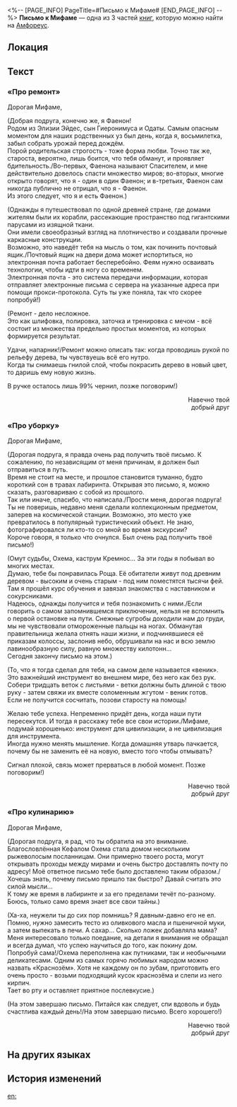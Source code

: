 <%-- [PAGE_INFO]
PageTitle=#Письмо к Мифаме#
[END_PAGE_INFO] --%>
{{Дополнить}}
{{Книга Инфобокс
|id           = 574
|Название     = 
|Изображение  = Предмет Письмо к Мифаме «Про ремонт».png
|Мир          = Амфореус
|Томов        = 3
|Автор        = <!--нужно добавить-->
|Описание     = Ответное письмо фее, которое вы написали вместо Фаенона. В нём вы делитесь ценным опытом.
|Том1         = {{tx}}
|Источник1    = {{tx|Отсутствует источник}}
|Том2         = {{tx}}
|Источник2    = {{tx|Отсутствует источник}}
|Том3         = {{tx}}
|Источник3    = {{tx|Отсутствует источник}}
|Персонажи    = 
|Фракции      = 
}}
'''Письмо к Мифаме''' — одна из 3 частей [[Книги|книг]], которую можно найти на [[Амфореус]].

==Локация==
{{Отметка карты|<!--название карты-->|<!--id отметки-->}}

==Текст==
===«Про ремонт»===
Дорогая Мифаме,

(Добрая подруга, конечно же, я Фаенон!<br />
Родом из Элизии Эйдес, сын Гиеронимуса и Одаты. Самым опасным моментом для наших родственных уз был день, когда я, восьмилетка, забыл собрать урожай перед дождём.<br />
Порой родительская строгость - тоже форма любви. Точно так же, староста, вероятно, лишь боится, что тебя обманут, и проявляет бдительность./Во-первых, Фаенона называют Спасителем, и мне действительно довелось спасти множество миров; во-вторых, многие открыто говорят, что я - один в один Фаенон; и в-третьих, Фаенон сам никогда публично не отрицал, что я - Фаенон.<br />
Из этого следует, что я и есть Фаенон.)

(Однажды я путешествовал по одной древней стране, где домами жителям были их корабли, рассекающие пространство под гигантскими парусами из изящной ткани.<br />
Они имели своеобразный взгляд на плотничество и создавали прочные каркасные конструкции.<br />
Возможно, это наведёт тебя на мысль о том, как починить почтовый ящик./Почтовый ящик на двери дома может испортиться, но электронная почта работает бесперебойно. Феям нужно осваивать технологии, чтобы идти в ногу со временем.<br />
Электронная почта - это система передачи информации, которая отправляет электронные письма с сервера на указанные адреса при помощи прокси-протокола. Суть ты уже поняла, так что скорее попробуй!)

(Ремонт - дело несложное.<br />
Это как шлифовка, полировка, заточка и тренировка с мечом - всё состоит из множества предельно простых моментов, из которых формируется результат.

Удачи, напарник!/Ремонт можно описать так: когда проводишь рукой по рельефу дерева, ты чувствуешь всё его нутро.<br />
Когда ты снимаешь гнилой слой, чтобы покрасить дерево в новый цвет, то даришь ему новую жизнь.

В ручке осталось лишь 99% чернил, позже поговорим!)

<div align="right">Навечно твой<br />
добрый друг</div>

===«Про уборку»===
Дорогая Мифаме,

(Дорогая подруга, я правда очень рад получить твоё письмо. К сожалению, по независящим от меня причинам, я должен был отправиться в путь.<br />
Время не стоит на месте, и прошлое становится туманно, будто короткий сон в травах лабиринта. Открывая это письмо, я, можно сказать, разговариваю с собой из прошлого.<br />
Так или иначе, спасибо, что написала./Прости меня, дорогая подруга! Ты не поверишь, недавно меня сделали коллекционным предметом, заперев на космической станции. Возможно, это место уже превратилось в популярный туристический объект. Не знаю, фотографировался ли кто-то со мной во время экскурсии?<br />
Короче говоря, я только что очнулся. Был очень рад получить твоё письмо!)

(Омут судьбы, Охема, каструм Кремнос... За эти годы я побывал во многих местах.<br />
Думаю, тебе бы понравилась Роща. Её обитатели живут под древним деревом - высоким и очень старым - под ним поместятся тысячи фей. Там я прошёл курс обучения и завязал знакомства с наставником и сокурсниками.<br />
Надеюсь, однажды получится и тебя познакомить с ними./Если говорить о самом запомнившемся приключении, нельзя не вспомнить о первой остановке на пути. Снежные сугробы доходили нам до груди, мы не чувствовали отмороженные пальцы на ногах. Обманутая правительница желала отнять наши жизни, и подчинявшиеся её приказам колоссы, заслонив небо, обрушивали на нас и всю землю лавинообразную силу, равную множеству килотонн...<br />
Сегодня закончу письмо на этом.)

(То, что я тогда сделал для тебя, на самом деле называется «веник». Это важнейший инструмент во внешнем мире, без него как без рук. Собери тридцать веток с листьями - ветки должны быть длиной с твою руку - затем свяжи их вместе соломенным жгутом - веник готов.<br />
Если не получится сосчитать, позови старосту на помощь!

Желаю тебе успеха. Непременно придёт день, когда наши пути пересекутся. И тогда я расскажу тебе все свои истории./Мифаме, подумай хорошенько: инструмент для цивилизации, а не цивилизация для инструмента.<br />
Иногда нужно менять мышление. Когда домашняя утварь пачкается, почему бы не заменить её на новую, вместо того чтобы отмывать?

Сигнал плохой, связь может прерваться в любой момент. Позже поговорим!)

<div align="right">Навечно твой<br />
добрый друг</div>

===«Про кулинарию»===
Дорогая Мифаме,

(Дорогая подруга, я рад, что ты обратила на это внимание.<br />
Благословлённая Кефалом Охема стала домом нескольким рыжеволосым посланницам. Они примерно твоего роста, могут открывать проходы между мирами и очень быстро доставлять почту по адресу! Моё ответное письмо тебе было доставлено таким образом./Хочешь знать, почему письмо пришло так быстро? Давай считать это силой мысли...<br />
К тому же время в лабиринте и за его пределами течёт по-разному. Боюсь, только само время знает все свои тайны.)

(Ха-ха, неужели ты до сих пор помнишь? Я давным-давно его не ел.<br />
Помню, нужно замесить тесто из оливкового масла и пшеничной муки, а затем выпекать в печи. А сахар... Сколько ложек добавляла мама?<br />
Меня интересовало только поедание, на детали я внимания не обращал и всегда думал, что успею научиться до того, как покину дом.<br />
Попробуй сама!/Охема переполнена как путниками, так и необычными деликатесами. Одним из самых горячо любимых народом можно назвать «Краснозём». Хотя не каждому он по зубам, приготовить его очень просто - возьми подходящий кусок краснозёма и слепи из него кирпич.<br />
Тает во рту и оставляет приятное послевкусие.)

(На этом завершаю письмо. Питайся как следует, спи вдоволь и будь счастлива каждый день!/На этом завершаю письмо. Всего хорошего!)

<div align="right">Навечно твой<br />
добрый друг</div>

==На других языках==
{{На других языках
|en   = Letter to Mifamem
|zhs  = 寄给咪发迷的信
|zht  = 寄給咪發迷的信
|ja   = ミファミュンへの手紙
|ko   = 미파미에게 보내는 편지
|es   = Cartas para Mifamem
|fr   = Lettres à Mifamem
|ru   = Письмо к Мифаме
|th   = จดหมายถึง Mifamem
|vi   = Lá Thư Gửi Đến Mifamem
|de   = Brief an Mifamem
|id   = Surat untuk Mifamem
|pt   = Carta para Mifamem
}}

==История изменений==
{{История изменений|3.5}}

[[en:]]
